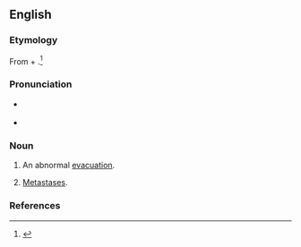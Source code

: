 ==English==

===Etymology===
From {{etyl|la|en}} {{m|la|ab||from}} + {{m|la|evacuare||evacuation}}.<ref>{{cite-book|last=|first=|authorlink=|coauthors=|editor=Thomas, Clayton L.|others=|title=Taber's Encyclopedic Medical Dictionary|year=1940|url=|format=|accessdate=|accessyear=|accessmonth=|edition=5th|date=|year_published=1993|month=|publisher=F. A. Davis Company|location=Philadelphia, PA|doi=|isbn=0-8036-8313-8|lccn=|ol=|pages=6|chapter=|chapterurl=|quote=}}</ref>

===Pronunciation===
* {{a|US}} {{IPA|en|/æb.iˌvæk.juˈeɪ.ʃn̩/}}
* {{rhymes|en|eɪʃən}}

===Noun===
{{en-noun}}

# {{lb|en|medicine}} An abnormal [[evacuation]].
# {{lb|en|medical}} [[metastasis|Metastases]].

===References===
<references/>